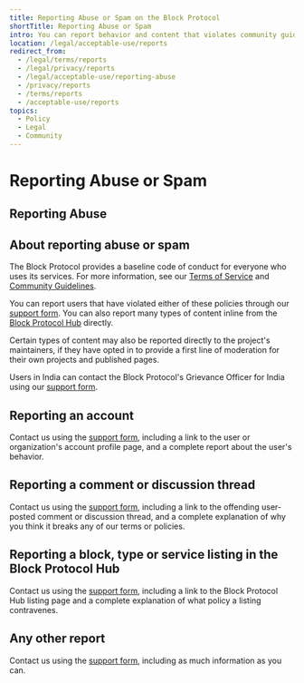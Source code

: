 ```yaml
---
title: Reporting Abuse or Spam on the Block Protocol
shortTitle: Reporting Abuse or Spam
intro: You can report behavior and content that violates community guidelines and terms.
location: /legal/acceptable-use/reports
redirect_from:
  - /legal/terms/reports
  - /legal/privacy/reports
  - /legal/acceptable-use/reporting-abuse
  - /privacy/reports
  - /terms/reports
  - /acceptable-use/reports
topics:
  - Policy
  - Legal
  - Community
---
```


# Reporting Abuse or Spam

## Reporting Abuse

## About reporting abuse or spam

The Block Protocol provides a baseline code of conduct for everyone who uses its services. For more information, see our [Terms of Service](/legal/terms) and [Community Guidelines](/legal/community).

You can report users that have violated either of these policies through our [support form](/contact). You can also report many types of content inline from the [Block Protocol Hub](/hub) directly.

Certain types of content may also be reported directly to the project's maintainers, if they have opted in to provide a first line of moderation for their own projects and published pages.

Users in India can contact the Block Protocol's Grievance Officer for India using our [support form](/contact).

## Reporting an account

Contact us using the [support form](/contact), including a link to the user or organization's account profile page, and a complete report about the user's behavior.

## Reporting a comment or discussion thread

Contact us using the [support form](/contact), including a link to the offending user-posted comment or discussion thread, and a complete explanation of why you think it breaks any of our terms or policies.

## Reporting a block, type or service listing in the Block Protocol Hub

Contact us using the [support form](/contact), including a link to the Block Protocol Hub listing page and a complete explanation of what policy a listing contravenes.

## Any other report

Contact us using the [support form](/contact), including as much information as you can.
